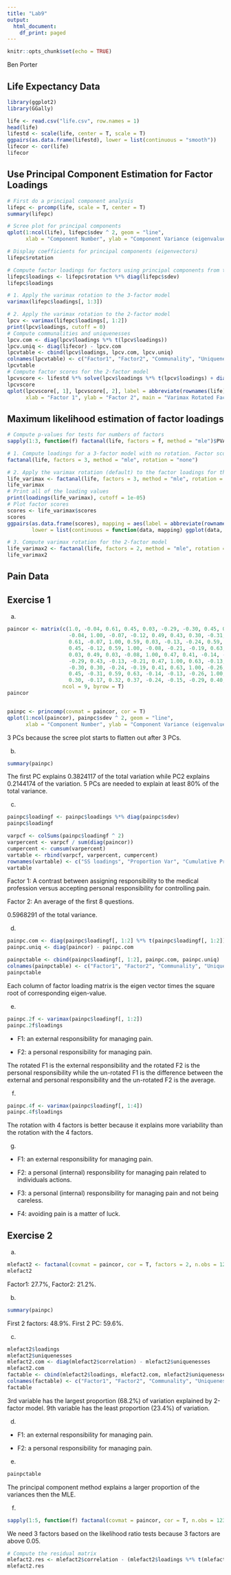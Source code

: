 ```yaml
---
title: "Lab9"
output:
  html_document:
    df_print: paged
---
```


```r
knitr::opts_chunk$set(echo = TRUE)
```

Ben Porter

## Life Expectancy Data
```r
library(ggplot2)
library(GGally)

life <- read.csv("life.csv", row.names = 1)
head(life)
lifestd <- scale(life, center = T, scale = T)
ggpairs(as.data.frame(lifestd), lower = list(continuous = "smooth"))
lifecor <- cor(life)
lifecor
```

## Use Principal Component Estimation for Factor Loadings
```r
# First do a principal component analysis
lifepc <- prcomp(life, scale = T, center = T)
summary(lifepc)

# Scree plot for principal components
qplot(1:ncol(life), lifepc$sdev ^ 2, geom = "line",
      xlab = "Component Number", ylab = "Component Variance (eigenvalue)", main = "Scree Plot")

# Display coefficients for principal components (eigenvectors)
lifepc$rotation

# Compute factor loadings for factors using principal components from the sample correlation matrix
lifepc$loadings <- lifepc$rotation %*% diag(lifepc$sdev)
lifepc$loadings

# 1. Apply the varimax rotation to the 3-factor model
varimax(lifepc$loadings[, 1:3])

# 2. Apply the varimax rotation to the 2-factor model
lpcv <- varimax(lifepc$loadings[, 1:2])
print(lpcv$loadings, cutoff = 0)
# Compute communalities and uniquenesses
lpcv.com <- diag(lpcv$loadings %*% t(lpcv$loadings))
lpcv.uniq <- diag(lifecor) - lpcv.com
lpcvtable <- cbind(lpcv$loadings, lpcv.com, lpcv.uniq)
colnames(lpcvtable) <- c("Factor1", "Factor2", "Communality", "Uniqueness")
lpcvtable
# Compute factor scores for the 2-factor model
lpcvscore <- lifestd %*% solve(lpcv$loadings %*% t(lpcv$loadings) + diag(lpcv.uniq)) %*% lpcv$loadings
lpcvscore
qplot(lpcvscore[, 1], lpcvscore[, 2], label = abbreviate(rownames(life), 9), size = I(2.5), geom = "text",
      xlab = "Factor 1", ylab = "Factor 2", main = "Varimax Rotated Factors")
```

## Maximum likelihood estimation of factor loadings
```r
# Compute p-values for tests for numbers of factors
sapply(1:3, function(f) factanal(life, factors = f, method = "mle")$PVAL)

# 1. Compute loadings for a 3-factor model with no rotation. Factor scores are not computed.
factanal(life, factors = 3, method = "mle", rotation = "none")

# 2. Apply the varimax rotation (default) to the factor loadings for the 3-factor model.  
life_varimax <- factanal(life, factors = 3, method = "mle", rotation = "varimax", scores = "regression")
life_varimax
# Print all of the loading values
print(loadings(life_varimax), cutoff = 1e-05)
# Plot factor scores
scores <- life_varimax$scores
scores
ggpairs(as.data.frame(scores), mapping = aes(label = abbreviate(rownames(life), 9)),
        lower = list(continuous = function(data, mapping) ggplot(data, mapping) + geom_text(size = 2)))

# 3. Compute varimax rotation for the 2-factor model
life_varimax2 <- factanal(life, factors = 2, method = "mle", rotation = "varimax", scores = "regression")
life_varimax2
```

## Pain Data

## Exercise 1
(a)
```r
paincor <- matrix(c(1.0, -0.04, 0.61, 0.45, 0.03, -0.29, -0.30, 0.45, 0.30,
                    -0.04, 1.00, -0.07, -0.12, 0.49, 0.43, 0.30, -0.31, -0.17,
                    0.61, -0.07, 1.00, 0.59, 0.03, -0.13, -0.24, 0.59, 0.32,
                    0.45, -0.12, 0.59, 1.00, -0.08, -0.21, -0.19, 0.63, 0.37,
                    0.03, 0.49, 0.03, -0.08, 1.00, 0.47, 0.41, -0.14, -0.24,
                    -0.29, 0.43, -0.13, -0.21, 0.47, 1.00, 0.63, -0.13, -0.15,
                    -0.30, 0.30, -0.24, -0.19, 0.41, 0.63, 1.00, -0.26, -0.29,
                    0.45, -0.31, 0.59, 0.63, -0.14, -0.13, -0.26, 1.00, 0.40,
                    0.30, -0.17, 0.32, 0.37, -0.24, -0.15, -0.29, 0.40, 1.00),
                  ncol = 9, byrow = T)
paincor


painpc <- princomp(covmat = paincor, cor = T)
qplot(1:ncol(paincor), painpc$sdev ^ 2, geom = "line",
      xlab = "Component Number", ylab = "Component Variance (eigenvalue)", main = "Scree Plot")
```

3 PCs because the scree plot starts to flatten out after 3 PCs.

(b)
```r
summary(painpc)
```

The first PC explains 0.3824117 of the total variation while PC2 explains 0.2144174 of the variation. 5 PCs are needed to explain at least 80% of the total variance.

(c)
```r
painpc$loadingf <- painpc$loadings %*% diag(painpc$sdev)
painpc$loadingf

varpcf <- colSums(painpc$loadingf ^ 2)
varpercent <- varpcf / sum(diag(paincor))
cumpercent <- cumsum(varpercent)
vartable <- rbind(varpcf, varpercent, cumpercent)
rownames(vartable) <- c("SS loadings", "Proportion Var", "Cumulative Proportion")
vartable
```

Factor 1: A contrast between assigning responsibility to the medical profession versus accepting personal responsibility for controlling pain.

Factor 2: An average of the first 8 questions.

0.5968291 of the total variance.

(d)
```r
painpc.com <- diag(painpc$loadingf[, 1:2] %*% t(painpc$loadingf[, 1:2]))
painpc.uniq <- diag(paincor) - painpc.com

painpctable <- cbind(painpc$loadingf[, 1:2], painpc.com, painpc.uniq)
colnames(painpctable) <- c("Factor1", "Factor2", "Communality", "Uniqueness")
painpctable
```

Each column of factor loading matrix is the eigen vector times the square root of corresponding eigen-value.

(e)
```r
painpc.2f <- varimax(painpc$loadingf[, 1:2])
painpc.2f$loadings
```

- F1: an external responsibility for managing pain.

- F2: a personal responsibility for managing pain.

The rotated F1 is the external responsibility and the rotated F2 is the personal responsibility while the un-rotated F1 is the difference between the external and personal responsibility and the un-rotated F2 is the average.

(f)
```r
painpc.4f <- varimax(painpc$loadingf[, 1:4])
painpc.4f$loadings
```

The rotation with 4 factors is better because it explains more variability than the rotation with the 4 factors.

(g)

- F1: an external responsibility for managing pain.

- F2: a personal (internal) responsibility for managing pain related to individuals actions.

- F3: a personal (internal) responsibility for managing pain and not being careless.

- F4: avoiding pain is a matter of luck.

## Exercise 2
(a)
```r
mlefact2 <- factanal(covmat = paincor, cor = T, factors = 2, n.obs = 123, method = "mle", rotation = "varimax")
mlefact2
```

Factor1: 27.7\%, Factor2: 21.2\%.

(b)
```r
summary(painpc)
```

First 2 factors: 48.9\%. First 2 PC: 59.6\%.

(c)
```r
mlefact2$loadings
mlefact2$uniquenesses
mlefact2.com <- diag(mlefact2$correlation) - mlefact2$uniquenesses
mlefact2.com
factable <- cbind(mlefact2$loadings, mlefact2.com, mlefact2$uniquenesses)
colnames(factable) <- c("Factor1", "Factor2", "Communality", "Uniqueness")
factable
```

3rd variable has the largest proportion (68.2\%) of variation explained by 2-factor model. 9th variable has the least proportion (23.4\%) of variation. 

(d)

- F1: an external responsibility for managing pain.

- F2: a personal responsibility for managing pain.

(e)
```r
painpctable
```

The principal component method explains a larger proportion of the variances then the MLE.

(f)
```r
sapply(1:5, function(f) factanal(covmat = paincor, cor = T, n.obs = 123, factors = f, method = "mle")$PVAL)
```

We need 3 factors based on the likelihood ratio tests because 3 factors are above 0.05.

```r
# Compute the residual matrix
mlefact2.res <- mlefact2$correlation - (mlefact2$loadings %*% t(mlefact2$loadings) + diag(mlefact2$uniquenesses))
mlefact2.res
```

